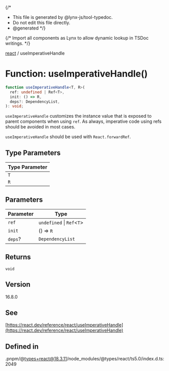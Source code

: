 {/*
* This file is generated by @lynx-js/tool-typedoc.
* Do not edit this file directly.
* @generated
*/}

{/* Import all components as Lynx to allow dynamic lookup in TSDoc writings. */}

[react](/api/react/index.mdx) / useImperativeHandle

# Function: useImperativeHandle()

```ts
function useImperativeHandle<T, R>(
  ref: undefined | Ref<T>,
  init: () => R,
  deps?: DependencyList,
): void;
```

`useImperativeHandle` customizes the instance value that is exposed to parent components when using
`ref`. As always, imperative code using refs should be avoided in most cases.

`useImperativeHandle` should be used with `React.forwardRef`.

## Type Parameters

| Type Parameter |
| -------------- |
| `T`            |
| `R`            |

## Parameters

| Parameter | Type                        |
| --------- | --------------------------- |
| `ref`     | `undefined` \| `Ref`\<`T`\> |
| `init`    | () => `R`                   |
| `deps`?   | `DependencyList`            |

## Returns

`void`

## Version

16.8.0

## See

[https://react.dev/reference/react/useImperativeHandle](https://react.dev/reference/react/useImperativeHandle)

## Defined in

.pnpm/@types+react@18.3.11/node_modules/@types/react/ts5.0/index.d.ts:2049
